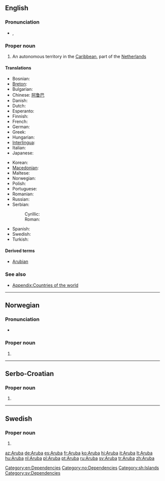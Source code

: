 ==English==
{{wikipedia}}

===Pronunciation===
* {{a|UK}} {{IPA|/ˈæ.ɹuː.bə/}}, {{SAMPA|/"{.ru:.b@/}}

===Proper noun===
{{en-proper noun}}

# An autonomous territory in the [[Caribbean]], part of the [[Netherlands]]

====Translations====
{{trans-top|autonomous territory of the Netherlands in the Caribbean}}
* Bosnian: {{t-|bs|Aruba|f}}
* [[Breton]]: {{t|br|Aruba}}
* Bulgarian: {{t-|bg|Аруба}}
* Chinese: [[阿鲁巴]]
* Danish: {{t-|da|Aruba}}
* Dutch: {{t-|nl|Aruba}}
* Esperanto: {{t|eo|Arubo}}
* Finnish: {{t-|fi|Aruba}}
* French: {{t+|fr|Aruba}}
* German: {{t+|de|Aruba}}
* Greek: {{t+|el|Αρούμπα}}
* Hungarian: {{t+|hu|Aruba}}
* [[Interlingua]]: {{t|ia|Aruba}}
* Italian: {{t+|it|Aruba}}
* Japanese: {{t+|ja|アルバ|tr=aruba}}
{{trans-mid}}
* Korean: {{t|ko|아루바|tr=aruba}}
* [[Macedonian]]: {{t-|mk|Аруба|f|tr=Arúba}}
* Maltese: {{t-|mt|Aruba|xs=Maltese}}
* Norwegian: {{t-|no|Aruba}}
* Polish: {{t+|pl|Aruba}}
* Portuguese: {{t+|pt|Aruba}}
* Romanian: {{t-|ro|Aruba|f}}
* Russian: {{t+|ru|Аруба}}
* Serbian:
*: Cyrillic: {{t-|sr|Аруба|f|sc=Cyrl}}
*: Roman: {{t-|sr|Aruba|f}}
* Spanish: {{t+|es|Aruba}}
* Swedish: {{t+|sv|Aruba}}
* Turkish: {{t+|tr|Aruba}}
{{trans-bottom}}

====Derived terms====
* [[Arubian]]

===See also===
* [[Appendix:Countries of the world]]

[[Category:en:Dependencies]]

----

==Norwegian==

===Pronunciation===
* {{IPA|/ɑɾʉːbɑ/|lang=no}}

===Proper noun===
{{no-proper noun}}

# {{l|en|Aruba}}

[[Category:no:Dependencies]]

----

==Serbo-Croatian==

===Proper noun===
{{sh-proper-noun|g=f|r|Аруба}}

# {{l|en|Aruba}}

[[Category:sh:Islands]]

----

==Swedish==

===Proper noun===
{{infl|sv|proper noun}}

# {{l|en|Aruba}}

[[Category:sv:Dependencies]]

[[az:Aruba]]
[[de:Aruba]]
[[es:Aruba]]
[[fr:Aruba]]
[[ko:Aruba]]
[[hi:Aruba]]
[[it:Aruba]]
[[lt:Aruba]]
[[hu:Aruba]]
[[nl:Aruba]]
[[pl:Aruba]]
[[pt:Aruba]]
[[ru:Aruba]]
[[sv:Aruba]]
[[tr:Aruba]]
[[zh:Aruba]]